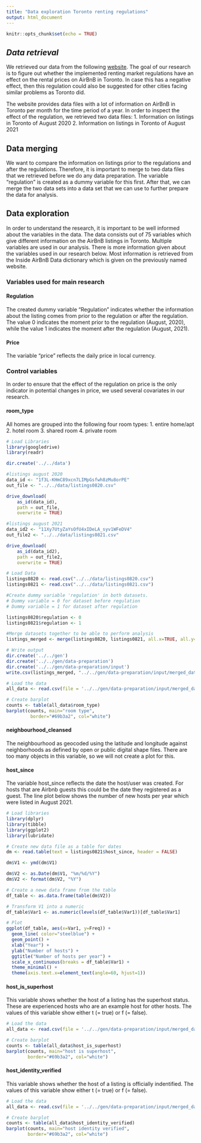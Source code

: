 ```yaml
---
title: "Data exploration Toronto renting regulations"
output: html_document
---
```


```r
knitr::opts_chunk$set(echo = TRUE)
```

## *Data retrieval*

We retrieved our data from the following [website](http://insideairbnb.com/get-the-data.html). The goal of our research is to figure out whether the implemented renting market regulations have an effect on the rental prices on AirBnB in Toronto. In case this has a negative effect, then this regulation could also be suggested for other cities facing similar problems as Toronto did.

The website provides data files with a lot of information on AirBnB in Toronto per month for the time period of a year. In order to inspect the effect of the regulation, we retrieved two data files:
  1. Information on listings in Toronto of August 2020
  2. Information on listings in Toronto of August 2021

## Data merging

We want to compare the information on listings prior to the regulations and after the regulations. Therefore, it is important to merge to two data files that we retrieved before we do any data preparation. The variable "regulation" is created as a dummy variable for this first. After that, we can merge the two data sets into a data set that we can use to further prepare the data for analysis.

## Data exploration

In order to understand the research, it is important to be well informed about the variables in the data. The data consists out of 75 variables which give different information on the AirBnB listings in Toronto. Multiple variables are used in our analysis. There is more information given about the variables used in our research below. Most information is retrieved from the Inside AirBnB Data dictionary which is given on the previously named website.

### Variables used for main research

#### Regulation

The created dummy variable "Regulation" indicates whether the information about the listing comes from prior to the regulation or after the regulation. The value 0 indicates the moment prior to the regulation (August, 2020), while the value 1 indicates the moment after the regulation (August, 2021).

#### Price

The variable "price" reflects the daily price in local currency.

### Control variables

In order to ensure that the effect of the regulation on price is the only indicator in potential changes in price, we used several covariates in our research.

#### room_type

All homes are grouped into the following four room types:
  1. entire home/apt
  2. hotel room
  3. shared room
  4. private room

```r
# Load Libraries
library(googledrive)
library(readr)

dir.create('../../data')

#listings august 2020
data_id <- "1f3L-KHmC89xcn7LIMpGsfwh8zMu8orPE"
out_file <- "../../data/listings0820.csv"

drive_download(
    as_id(data_id), 
    path = out_file, 
    overwrite = TRUE)

#listings august 2021
data_id2 <- "11Xy7UtyZaYsOfU4xIDeLA_syv1WFeDV4"
out_file2 <- "../../data/listings0821.csv"

drive_download(
    as_id(data_id2), 
    path = out_file2, 
    overwrite = TRUE)

# Load Data
listings0820 <- read.csv("../../data/listings0820.csv")
listings0821 <- read.csv("../../data/listings0821.csv")

#Create dummy variable 'regulation' in both datasets. 
# Dummy variable = 0 for dataset before regulation
# Dummy variable = 1 for dataset after regulation

listings0820$regulation <- 0
listings0821$regulation <- 1

#Merge datasets together to be able to perform analysis
listings_merged <- merge(listings0820, listings0821, all.x=TRUE, all.y=TRUE)

# Write output
dir.create('../../gen')
dir.create('../../gen/data-preparation')
dir.create('../../gen/data-preparation/input')
write.csv(listings_merged, "../../gen/data-preparation/input/merged_data.csv", row.names = FALSE)

# Load the data
all_data <- read.csv(file = '../../gen/data-preparation/input/merged_data.csv')

# Create barplot
counts <- table(all_data$room_type)
barplot(counts, main="room type",
         border="#69b3a2", col="white")
```

#### neighbourhood_cleansed

The neighbourhood as geocoded using the latitude and longitude against neighborhoods as defined by open or public digital shape files. There are too many objects in this variable, so we will not create a plot for this.

#### host_since

The variable host_since reflects the date the host/user was created. For hosts that are Airbnb guests this could be the date they registered as a guest. The line plot below shows the number of new hosts per year which were listed in August 2021.

```r
# Load libraries
library(dplyr)
library(tibble)
library(ggplot2)
library(lubridate)

# Create new data file as a table for dates
dm <- read.table(text = listings0821$host_since, header = FALSE)

dm$V1 <- ymd(dm$V1)

dm$V2 <- as.Date(dm$V1, "%m/%d/%Y")
dm$V2 <- format(dm$V2, "%Y")

# Create a newe data frame from the table
df_table <- as.data.frame(table(dm$V2))

# Transform V1 into a numeric
df_table$Var1 <- as.numeric(levels(df_table$Var1))[df_table$Var1] 

# Plot
ggplot(df_table, aes(x=Var1, y=Freq)) +
  geom_line( color="steelblue") + 
  geom_point() +
  xlab("Year") +
  ylab("Number of hosts") +
  ggtitle("Number of hosts per year") +
  scale_x_continuous(breaks = df_table$Var1) +
  theme_minimal() +
  theme(axis.text.x=element_text(angle=60, hjust=1))
```

#### host_is_superhost

This variable shows whether the host of a listing has the superhost status. These are experienced hosts who are an example host for other hosts. The values of this variable show either t (= true) or f (= false).

```r
# Load the data
all_data <- read.csv(file = '../../gen/data-preparation/input/merged_data.csv')

# Create barplot
counts <- table(all_data$host_is_superhost)
barplot(counts, main="host is superhost",
        border="#69b3a2", col="white")
```

#### host_identity_verified

This variable shows whether the host of a listing is officially indentified. The values of this variable show either t (= true) or f (= false).

```r
# Load the data
all_data <- read.csv(file = '../../gen/data-preparation/input/merged_data.csv')

# Create barplot
counts <- table(all_data$host_identity_verified)
barplot(counts, main="host identity verified",
        border="#69b3a2", col="white")
```

